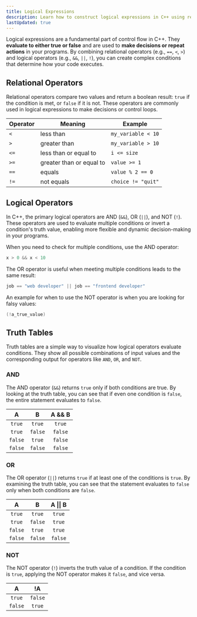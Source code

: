 ```yaml
---
title: Logical Expressions
description: Learn how to construct logical expressions in C++ using relational and logical operators to control the flow of your programs effectively.
lastUpdated: true
---
```


Logical expressions are a fundamental part of control flow in C++. They **evaluate to either true or false** and are used to 
**make decisions or repeat actions** in your programs. By combining relational operators (e.g., `==`, `<`, `>`) and logical operators 
(e.g., `&&`, `||`, `!`), you can create complex conditions that determine how your code executes.

## Relational Operators

Relational operators compare two values and return a boolean result: 
`true` if the condition is met, or `false` if it is not. These operators 
are commonly used in logical expressions to make decisions or control loops.

| Operator | Meaning | Example |
| --- | --- | --- |
| `<` | less than | `my_variable < 10` |
| `>` | greater than | `my_variable > 10` |
| `<=` | less than or equal to | `i <= size` |
| `>=` | greater than or equal to | `value >= 1` |
| `==` | equals | `value % 2 == 0` |
| `!=` | not equals | `choice != "quit"` |

## Logical Operators

In C++, the primary logical operators are AND (`&&`), OR (`||`), and NOT (`!`). 
These operators are used to evaluate multiple conditions or invert a condition's 
truth value, enabling more flexible and dynamic decision-making in your programs.

When you need to check for multiple conditions, use the AND operator:

```cpp showLineNumbers=false
x > 0 && x < 10
```

The OR operator is useful when meeting multiple conditions leads to the same result:

```cpp showLineNumbers=false
job == "web developer" || job == "frontend developer"
```

An example for when to use the NOT operator is when you are looking for falsy values:

```cpp showLineNumbers=false
(!a_true_value)
```

## Truth Tables

Truth tables are a simple way to visualize how logical operators evaluate conditions. 
They show all possible combinations of input values and the corresponding output for 
operators like `AND`, `OR`, and `NOT`.

### AND

The AND operator (`&&`) returns `true` only if both conditions are true. By looking at the 
truth table, you can see that if even one condition is `false`, the entire statement 
evaluates to `false`.

| A | B | A && B |
| :---: | :---: | :---: |
| `true` | `true` | `true` |
| `true` | `false` | `false` |
| `false` | `true` | `false` |
| `false` | `false` | `false` |

### OR

The OR operator (`||`) returns `true` if at least one of the conditions is `true`. By examining the 
truth table, you can see that the statement evaluates to `false` only when both conditions are `false`.

| A | B | A \|\| B |
| :---: | :---: | :---: |
| `true` | `true` | `true` |
| `true` | `false` | `true` |
| `false` | `true` | `true` |
| `false` | `false` | `false` |

### NOT

The NOT operator (`!`) inverts the truth value of a condition. If the condition is `true`, applying the NOT 
operator makes it `false`, and vice versa.

| A | !A |
| :---: | :---: |
| `true` | `false` |
| `false` | `true` |

